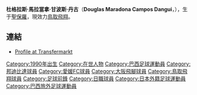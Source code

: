 {{Link style|time=2015-12-11T06:12:35+00:00}}
{{Football player infobox 
|     playername = 杜度
|       fullname = Douglas Maradona Campos Dangui
|          image = [[File:Douglas_Maradona_Campos_Dangui_-_sideline.jpg|200px]]
|    dateofbirth = {{birth date and age|1990|6|28|df=yes}} 
|    cityofbirth = [[聖保羅|聖保羅]]
| countryofbirth = [[巴西|巴西]]
|         height = {{height|meter=1.78}}
|    currentclub = [[大阪飛腳|大阪飛腳]]
|     clubnumber = 16
|       position = [[前鋒_(足球)|前鋒]]
|    youthyears = 2007-08<br/>2008
|    youthclubs = [[邦迪比達|邦迪比達]]<br/> [[:en:Grêmio_de_Futebol_Porto_Alegrense|甘美奧PA]]
|         years = 2009<br/>2009<br/>2010<br/>2011-
|         clubs = [[:en:União_Agrícola_Barbarense_Futebol_Clube|巴巴朗斯]]<br/>[[FC愛媛|FC愛媛]]<br/>[[大阪飛腳|大阪飛腳]]<br/>[[鳥取飛翔|鳥取飛翔]]
|          caps(goals) = 0(0) <br/> 7(1) <br> 7 (1) 
|       pcupdate = 2011年3月12日
|       ntupdate =
}}

'''杜格拉斯·馬拉當拿·甘波斯·丹古'''（'''Douglas Maradona Campos Dangui'''，{{bd|1990年|6月28日|catidx=Douglas Maradona Campos Dangui}}），生于[[聖保羅|聖保羅]]，現效力[[鳥取飛翔|鳥取飛翔]]。

==連結==
*[http://www.transfermarkt.co.uk/en/spieler/138515/dodo/profil.html Profile at Transfermarkt]{{dead link|date=2018年3月 |bot=InternetArchiveBot |fix-attempted=yes }}

{{足球运动员小作品}}



{{DEFAULTSORT:Douglas Maradona Campos Dangui}}
[[Category:1990年出生|Category:1990年出生]]
[[Category:在世人物|Category:在世人物]]
[[Category:巴西足球運動員|Category:巴西足球運動員]]
[[Category:邦迪比達球員|Category:邦迪比達球員]]
[[Category:愛媛FC球員|Category:愛媛FC球員]]
[[Category:大阪飛腳球員|Category:大阪飛腳球員]]
[[Category:鳥取飛翔球員|Category:鳥取飛翔球員]]
[[Category:足球前鋒|Category:足球前鋒]]
[[Category:日職球員|Category:日職球員]]
[[Category:日本外籍足球運動員|Category:日本外籍足球運動員]]
[[Category:巴西旅外足球運動員|Category:巴西旅外足球運動員]]